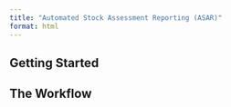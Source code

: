 ```yaml
---
title: "Automated Stock Assessment Reporting (ASAR)"
format: html
---
```


## Getting Started

## The Workflow

##
